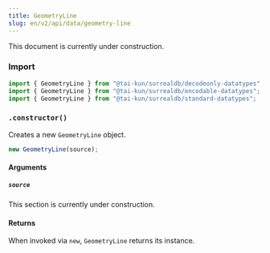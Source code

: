 ```yaml
---
title: GeometryLine
slug: en/v2/api/data/geometry-line
---
```



This document is currently under construction.

### Import

```ts
import { GeometryLine } from "@tai-kun/surrealdb/decodeonly-datatypes";
import { GeometryLine } from "@tai-kun/surrealdb/encodable-datatypes";
import { GeometryLine } from "@tai-kun/surrealdb/standard-datatypes";
```

### `.constructor()`

Creates a new `GeometryLine` object.

```ts
new GeometryLine(source);
```

#### Arguments

##### `source`

This section is currently under construction.

#### Returns

When invoked via `new`, `GeometryLine` returns its instance.
